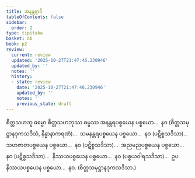 ```yaml
---
title: အနန္တရာဒိ
tableOfContents: false
sidebar:
  order: 2
type: tipitaka
basket: ab
book: p2
review:
  current: review
  updated: '2025-10-27T21:47:46.230946'
  updated_by: ''
  notes: ''
  history:
  - state: review
    date: '2025-10-27T21:47:46.230946'
    updated_by: ''
    notes: ''
    previous_state: draft
---
```



<ReviewStatus review={frontmatter.review} showDetails={true} />

<HypothesisAnnotation frontmatter={frontmatter} />

<DynamicBreadcrumb />

<Division number="260" book="p2" e="ch" v="38" p="155">

<Paragraph number="2959" book="p2">
စိတ္တသဟဘူ ဓမ္မော စိတ္တသဟဘုဿ ဓမ္မဿ အနန္တရပစ္စယေန ပစ္စယော…  နဝ (စိတ္တသမုဋ္ဌာနဒုကသဒိသံ, နိန္နာနာကရဏံ)…  သမနန္တရပစ္စယေန ပစ္စယော…  နဝ (ပဋိစ္စသဒိသာ)…  သဟဇာတပစ္စယေန ပစ္စယော…  နဝ (ပဋိစ္စသဒိသာ)…  အညမညပစ္စယေန ပစ္စယော…  နဝ (ပဋိစ္စသဒိသာ)…  နိဿယပစ္စယေန ပစ္စယော…  နဝ (ပစ္စယဝါရသဒိသာ)…  ဥပနိဿယပစ္စယေန ပစ္စယော…  နဝ. (စိတ္တသမုဋ္ဌာနဒုကသဒိသာ.)
</Paragraph>
</Division>